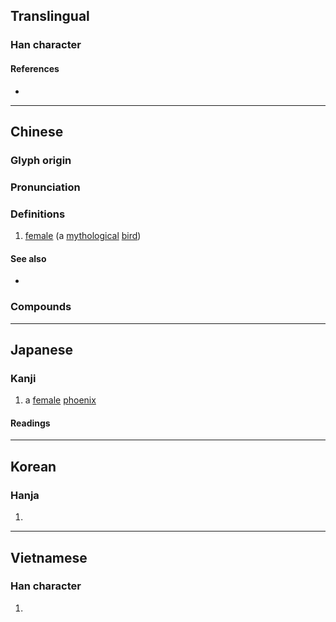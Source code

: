 {{character info/new}}
==Translingual==

===Han character===
{{Han char|rn=16|rad=几|as=09|sn=11|four=77210|canj=HNHAG|ids=⿵⺇皇}}

====References====
* {{Han ref|kx=0134.270|dkj=01784|dj=0300.130|hdz=10278.100|uh=51F0|ud=20976|bh=B0C4|bd=45252}}

----

==Chinese==
{{zh-forms|alt=皇,䳨}}

===Glyph origin===
{{Han etym}}

===Pronunciation===
{{zh-pron
|m=huáng
|c=wong4
|md=huòng
|mn=qz,tw,xm,zz:hông
|mn-t=uang5/huang5
|w=3hhuaan
|mc=y
|oc=y
|cat=n
}}

===Definitions===
{{zh-hanzi}}

# {{lb|zh|Chinese mythology}} [[female]] ''{{w|fenghuang}}'' (a [[mythological]] [[bird]])

====See also====
* {{zh-l|鳳|male ''fenghuang''}}

===Compounds===
{{zh-der|鳳凰|求凰|鳳求凰|鳳凰來儀|鳳凰臺|鳳凰蛋|鳳凰簫|鳳凰竹|鳳凰木|鳳凰山|鳳凰在笯|鳳凰于飛|鳳凰池}}

----

==Japanese==

===Kanji===
{{ja-kanji|grade=|rs=几09}}

# a [[female]] [[phoenix]]

====Readings====
{{ja-readings
|goon=おう<わう
|kanon=こう<くわう
|kun=おおとり-<おほとり-
}}

----

==Korean==

===Hanja===
{{ko-hanja|hangeul=황|rv=hwang|mr=hwang}}

# {{defn|lang=ko|sort=几09}}

----

==Vietnamese==

===Han character===
{{vi-hantu|[[hoàng]]|rs=几09}}

# {{defn|lang=vi|sort=几09}}